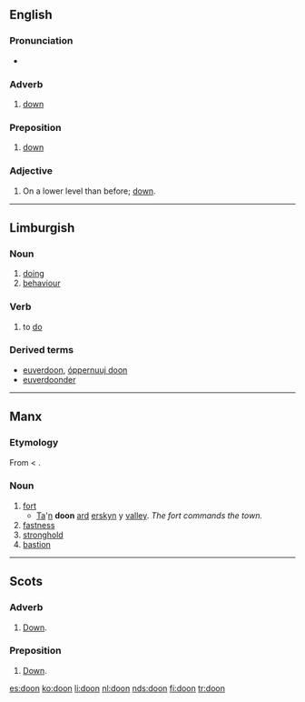==English==

===Pronunciation===
* {{IPA|/duːn/}}

===Adverb===
{{en-adv|-}}

# {{Geordie}} [[down]]

===Preposition===
{{en-prep}}

# {{Geordie}} [[down]]

===Adjective===
{{en-adj|-}}

# {{Geordie}} On a lower level than before; [[down]].

----

==Limburgish==

===Noun===
{{head|li|noun|g=n}}

# [[doing]]
# [[behaviour]]

===Verb===
{{head|li|verb}}

# to [[do]]

{{li-conj8|
| 2     = Montfortian
| 1stsv = ich doon
| 1svsv = ich di-j
| 1stvs = doon ich
| 1svvs = di-j ich
| 1sssv = ich daon
| 1ssvs = daon ich
| 2stsv = doe deis
| 2svsv = doe di-js
| 2stvs = deis se
| 2svvs = di-js se
| 2sssv = doe daons
| 2ssvs = daons se
| 3stsv = dae deitj
| 3svsv = dae di-j
| 3stvs = deitj'r
| 3svvs = di-j d'r
| 3sssv = dae daontj
| 3ssvs = daontj'r
| 1ptsv = weer doon
| 1pvsv = weer di-jje
| 1ptvs = doontj v'r
| 1pvvs = di-jtj v'r
| 1pssv = weer daone
| 1psvs = daontj v'r
| 2ptsv = geer doontj
| 2pvsv = geer di-j
| 2ptvs = doontj g'r
| 2pvvs = di-j(tj) g'r
| 2pssv = geer daontj
| 2psvs = daontj g'r
| 3ptsv = die doon
| 3pvsv = die di-jje
| 3ptvs = doon die
| 3pvvs = di-jje die
| 3pssv = die daone
| 3psvs = daone die
| infin = (tö) doon
| gerun = 't doon ''n''
| presp = donendje
| pastp = höbbe gedaon
| adjec = gedaon(e/e-n/er/es)
| adver = gedäöndjelik
| noun1 = 't [[gedoons]] ''n''
| imsim = dooch
| imspo = dootj
| imdua = doon
| implu = doontj
| enkel = daonem
}}

===Derived terms===
* [[euverdoon]], [[óppernuuj doon]]
* [[euverdoonder]]

----

==Manx==

===Etymology===
From {{etyl|sga|gv}} {{term|dún|lang=sga}} < {{proto|Celtic|dūnom|stronghold|lang=gv}}.

===Noun===
{{head|gv|noun|g=m}}

# [[fort]]
#* [[ta|Ta]]'[[yn|n]] '''doon''' [[ard]] [[erskyn]] y [[balley|valley]]. ''The fort commands the town.''
# [[fastness]]
# [[stronghold]]
# [[bastion]]

----

==Scots==

===Adverb===
{{sco-adv}}

# [[down|Down]].

===Preposition===
{{sco-prep}}

# [[down|Down]].

[[es:doon]]
[[ko:doon]]
[[li:doon]]
[[nl:doon]]
[[nds:doon]]
[[fi:doon]]
[[tr:doon]]